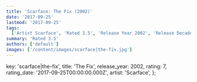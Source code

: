 ```yaml
---
title: 'Scarface: The Fix (2002)'
date: '2017-09-25'
lastmod: '2017-09-25'
tags:
  ['Artist Scarface', 'Rated 3.5', 'Release Year 2002', 'Release Decade 2000']
summary: 'Rated 3.5'
authors: ['default']
images: ['/content/images/scarface|the-fix.jpg']
---
```


  key: 'scarface|the-fix',
  title: 'The Fix',
  release_year: 2002,
  rating: 7,
  rating_date: '2017-09-25T00:00:00.000Z',
  artist: 'Scarface',
};

<MusicRating data={data} />
